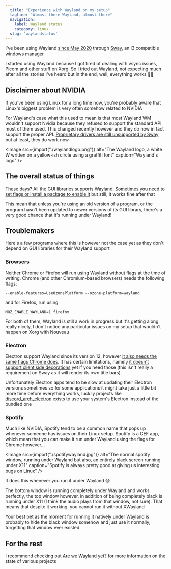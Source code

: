 ```yaml
---
  title: "Experience with Wayland on my setup"
  tagline: "Almost there Wayland, almost there"
  navigation:
    label: Wayland status
    category: linux
  slug: 'waylandstatus'
---
```


I've been using Wayland [since May 2020](https://github.com/Princesseuh/dotfiles/commit/42d18db2db41e4de08396d367d90612d2ec98f30) through [Sway](https://swaywm.org/), an i3 compatible windows manager

I started using Wayland because I got tired of dealing with vsync issues, Picom and other stuff on Xorg. So I tried out Wayland, not expecting much after all the stories I've heard but in the end, well, everything works 🤷‍♀️

## Disclaimer about NVIDIA

If you've been using Linux for a long time now, you're probably aware that Linux's biggest problem is very often somehow related to NVIDIA

For Wayland's case what this used to mean is that most Wayland WM wouldn't support Nvidia because they refused to support the standard API most of them used. This changed recently however and they do now in fact support the proper API. [Proprietary drivers are still unsupported by Sway](https://github.com/swaywm/sway/commit/b48cb6b0ec1320ad25fd2c0a1b5118dbe2536060) but at least, they do work now

<Image
  src={import("./waylandlogo.png")}
  alt="The Wayland logo, a white W written on a yellow-ish circle using a graffiti font"
  caption="Wayland's logo"
/>

## The overall status of things

These days? All the GUI libraries supports Wayland. [Sometimes you need to set flags or install a package to enable it](https://wiki.archlinux.org/title/Wayland#GUI_libraries) but still, it works fine after that

This mean that unless you're using an old version of a program, or the program hasn't been updated to newer versions of its GUI library, there's a very good chance that it's running under Wayland!

## Troublemakers

Here's a few programs where this is however not the case yet as they don't depend on GUI libraries for their Wayland support

### Browsers

Neither Chrome or Firefox will run using Wayland without flags at the time of writing. Chrome (and other Chromium-based browsers) needs the following flags:

`--enable-features=UseOzonePlatform --ozone-platform=wayland`

and for Firefox, run using

`MOZ_ENABLE_WAYLAND=1 firefox`

For both of them, Wayland is still a work in progress but it's getting along really nicely, I don't notice any particular issues on my setup that wouldn't happen on Xorg with Nouveau

### Electron

Electron support Wayland since its version 12, however [it also needs the same flags Chrome does](https://wiki.archlinux.org/title/Wayland#Electron). It has certain limitations, namely [it doesn't support client side decorations](https://github.com/electron/electron/issues/27522) yet if you need those (this isn't really a requirement on Sway as it will render its own title bars)

Unfortunately Electron apps tend to be slow at updating their Electron versions sometimes so for some applications it might take just a little bit more time before everything works, luckily projects like [discord_arch_electron](https://aur.archlinux.org/packages/discord_arch_electron/) exists to use your system's Electron instead of the bundled one

### Spotify

Much like NVIDIA, Spotify tend to be a common name that pops up whenever someone has issues on their Linux setup. Spotify is a CEF app, which mean that you can make it run under Wayland using the flags for Chrome however...

<Image
  src={import("./spotifywayland.jpg")}
  alt="The normal spotify window, running under Wayland but also, an entirely black screen running under X11"
  caption="Spotify is always pretty good at giving us interesting bugs on Linux"
/>

It does this whenever you run it under Wayland 😅

The bottom window is running completely under Wayland and works perfectly, the top window however, in addition of being completely black is running under X11 (I think the audio plays from that window, not sure). That means that despite it working, you cannot run it without XWayland

Your best bet as the moment for running it natively under Wayland is probably to hide the black window somehow and just use it normally, forgetting that window ever existed

## For the rest

I recommend checking out [Are we Wayland yet?](https://arewewaylandyet.com/) for more information on the state of various projects
